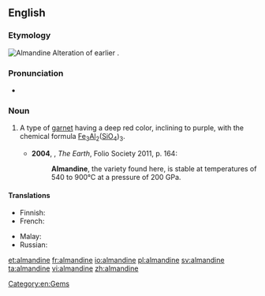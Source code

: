 ==English==
{{wikipedia}}
===Etymology===
[[Image:Almandinas.jpg|thumb|Almandine]]
Alteration of earlier {{term|alabandine}}.

===Pronunciation===
* {{a|UK}} {{IPA|/ˈalməndʌɪn/}}

===Noun===
{{en-noun}}

# {{context|mineral}} A type of [[garnet]] having a deep red color, inclining to purple, with the chemical formula [[iron|Fe]]<sub>3</sub>[[aluminum|Al]]<sub>2</sub>([[silicon|Si]][[oxygen|O]]<sub>4</sub>)<sub>3</sub>.
#* '''2004''', {{w|Richard Fortey}}, ''The Earth'', Folio Society 2011, p. 164:
#*: '''Almandine''', the variety found here, is stable at temperatures of 540 to 900°C at a pressure of 200 GPa.

====Translations====
{{trans-top|mineral}}
* Finnish: {{t-|fi|almandiini}}
* French: {{t+|fr|almandin|m}}
{{trans-mid}}
* Malay: {{t-|ms|almandin}}
* Russian: {{t+|ru|альмандин|m|sc=Cyrl|tr=al'mandín}}
{{trans-bottom}}

[[Category:en:Gems]]

[[et:almandine]]
[[fr:almandine]]
[[io:almandine]]
[[pl:almandine]]
[[sv:almandine]]
[[ta:almandine]]
[[vi:almandine]]
[[zh:almandine]]
